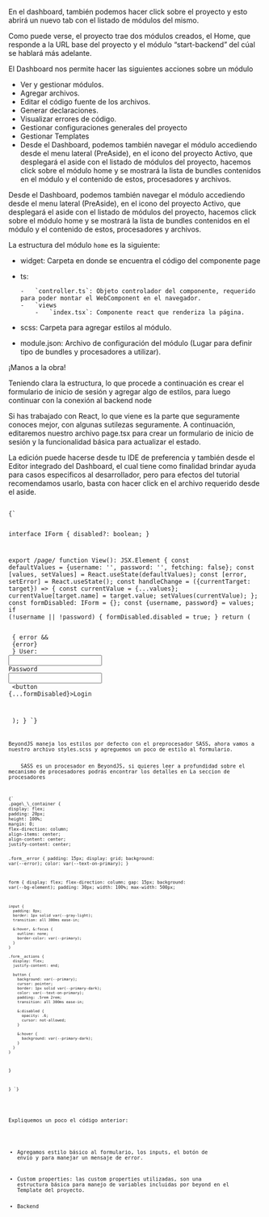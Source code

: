 
<DocHeader pretitle="Tutorial" title="Primer módulo" />

En el dashboard, también podemos hacer click sobre el proyecto y esto abrirá un nuevo tab con el listado de módulos del mismo.

Como puede verse, el proyecto trae dos módulos creados, el Home, que responde a la URL base del proyecto y el módulo “start-backend” del cúal se hablará más adelante.

El Dashboard nos permite hacer las siguientes acciones sobre un módulo

-   Ver y gestionar módulos.
-   Agregar archivos.
-   Editar el código fuente de los archivos.
-   Generar declaraciones.
-   Visualizar errores de código.
-   Gestionar configuraciones generales del proyecto
-   Gestionar Templates
-   Desde el Dashboard, podemos también navegar el módulo accediendo desde el menu lateral (PreAside), en el icono del proyecto Activo, que desplegará el aside con el listado de módulos del proyecto, hacemos click sobre el módulo home y se mostrará la lista de bundles contenidos en el módulo y el contenido de estos, procesadores y archivos.

Desde el Dashboard, podemos también navegar el módulo accediendo desde el menu lateral (PreAside), en el icono del proyecto Activo, que desplegará el aside con el listado de módulos del proyecto, hacemos click sobre el módulo home y se mostrará la lista de bundles contenidos en el módulo y el contenido de estos, procesadores y archivos.

La estructura del módulo `home` es la siguiente:

-   widget: Carpeta en donde se encuentra el código del componente page
-   ts:

        -   `controller.ts`: Objeto controlador del componente, requerido para poder montar el WebComponent en el navegador.
        -   `views
            -   `index.tsx`: Componente react que renderiza la página.

-   scss: Carpeta para agregar estilos al módulo.

-   module.json: Archivo de configuración del módulo (Lugar para definir tipo de bundles y procesadores a utilizar).

¡Manos a la obra!

Teniendo clara la estructura, lo que procede a continuación es crear el formulario de inicio de sesión y agregar algo de estilos, para luego continuar con la conexión al backend node

<Title>Creación del Formulario</Title>

Si has trabajado con React, lo que viene es la parte que seguramente conoces mejor, con algunas sutilezas seguramente. A continuación, editaremos nuestro archivo page.tsx para crear un formulario de inicio de sesión y la funcionalidad básica para actualizar el estado.

La edición puede hacerse desde tu IDE de preferencia y también desde el Editor integrado del Dashboard, el cual tiene como finalidad brindar ayuda para casos especificos al desarrollador, pero para efectos del tutorial recomendamos usarlo, basta con hacer click en el archivo requerido desde el aside.

<Code>
{`

interface IForm {
disabled?: boolean;
}

export /*page*/
function View(): JSX.Element {
    const defaultValues = {username: '', password: '', fetching: false};
    const [values, setValues] = React.useState(defaultValues);
    const [error, setError] = React.useState();
    const handleChange = ({currentTarget: target}) => {
        const currentValue = {...values};
        currentValue[target.name] = target.value;
        setValues(currentValue);
    };
    const formDisabled: IForm = {};
    const {username, password} = values;
    if (!username || !password) {
        formDisabled.disabled = true;
    }
     return (
        <div className="page__container">
            <form>
                {
                    error &&
                    <div className="form__error">
                        {error}
                    </div>
                }
                <label>User: </label>
                <input onChange={handleChange} type="text" name="username"/>
                <label>Password</label>
                <input onChange={handleChange} type="password" name="password"/>
                <div className="form__actions">
                    <button {...formDisabled}>Login</button>
                </div>
            </form>
        </div>
    );
}
`}
<Code>

<Title>Estilos</Title>
BeyondJS maneja los estilos por defecto con el preprocesador SASS, ahora vamos a nuestro archivo styles.scss y agreguemos un poco de estilo al formulario.

<div className="block__note">
	SASS es un procesador en BeyondJS, si quieres leer a profundidad sobre el mecanismo de procesadores podrás encontrar los detalles en <Link to="/docs/processors">La seccion de procesadores</Link>
</div>

<Code>
{`
.page\_\_container {
display: flex;
padding: 20px;
height: 100%;
margin: 0;
flex-direction: column;
align-items: center;
align-content: center;
justify-content: center;

.form\_\_error {
padding: 15px;
display: grid;
background: var(--error);
color: var(--text-on-primary);
}

form {
display: flex;
flex-direction: column;
gap: 15px;
background: var(--bg-element);
padding: 30px;
width: 100%;
max-width: 500px;

    input {
      padding: 8px;
      border: 1px solid var(--gray-light);
      transition: all 300ms ease-in;

      &:hover, &:focus {
        outline: none;
        border-color: var(--primary);
      }
    }

    .form__actions {
      display: flex;
      justify-content: end;

      button {
        background: var(--primary);
        cursor: pointer;
        border: 1px solid var(--primary-dark);
        color: var(--text-on-primary);
        padding: .5rem 2rem;
        transition: all 300ms ease-in;

        &:disabled {
          opacity: .6;
          cursor: not-allowed;
        }

        &:hover {
          background: var(--primary-dark);
        }
      }
    }

}

}
`}

</Code>

Expliquemos un poco el código anterior:

-   Agregamos estilo básico al formulario, los inputs, el botón de envío y para manejar un mensaje de error.
-   Custom properties: las custom properties utilizadas, son una estructura básica para manejo de variables incluidas por beyond en el <Link to="/template">Template del proyecto.</Link>

-   <Link to="/docs/tutorial/backend">Backend</Link>
